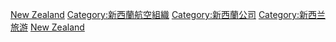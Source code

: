 {{Commonscat|Airlines of New Zealand}}

[[Category:各国航空公司|New Zealand]]
[[Category:新西蘭航空組織|Category:新西蘭航空組織]]
[[Category:新西蘭公司|Category:新西蘭公司]]
[[Category:新西兰旅游|Category:新西兰旅游]]
[[Category:大洋洲航空公司|New Zealand]]